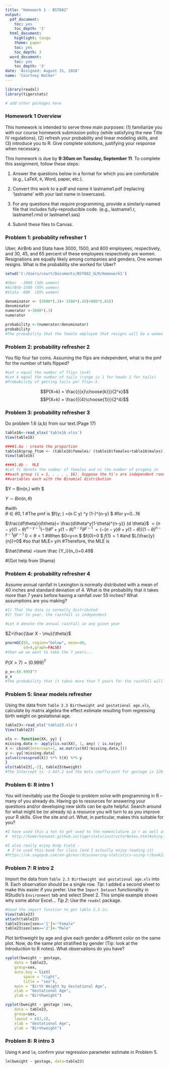 ```yaml
---
title: "Homework 1 - BST682"
output:
  pdf_document:
    toc: yes
    toc_depth: '3'
  html_document:
    highlight: tango
    theme: paper
    toc: yes
    toc_depth: 3
  word_document:
    toc: yes
    toc_depth: '3'
date: 'Assigned: August 31, 2018'
name: 'Courtney Walker' 
---
```



```r
library(readxl)
library(tigerstats)

# add other packages here
```

### Homework 1 Overview

This homework is intended to serve three main purposes: (1) familiarize you with our course homework submission policy (while satisfying the new Title IV regulations), (2) refresh your probability and linear modeling skills, and (3) introduce you to R.  Give complete solutions, justifying your response when necessary. 

This homework is due by **9:30am on Tuesday, September 11**.  To complete this assignment, follow these steps:

1. Answer the questions below in a format for which you are comfortable (e.g., LaTeX, $\texttt{R}$, Word, paper, etc.).


2. Convert this work to a pdf and name it lastname1.pdf (replacing 'lastname' with your last name in lowercase).

3. For any questions that require programming, provide a similarly-named file that includes fully-reproducible code.  (e.g., lastname1.r, lastname1.rmd or lastname1.sas)

4. Submit these files to Canvas.


### Problem 1: probablity refresher 1

Uber, AirBnb and Stata have 3000, 1500, and 800 employees, respectively, and 30, 45, and 65 percent of these employees respectively are women.  Resignations are equally likely among companies and genders.  One woman resigns.  What is the probability she worked for Uber?

```r
setwd('C:/Users/court/Documents/BST682_GLM/Homework1')

#Uber  -3000 (30% women) 
#AirBnb-1500 (45% women) 
#Stata -800  (65% women)

denominator <- (3000*(.3)+ 1500*(.45)+800*(.65))
denominator 
numerator <-3000*(.3)
numerator 

probability <-(numerator/denominator)
probability
#The probability that the female employee that resigns will be a woman is .43

```


### Problem 2: probability refresher 2

You flip four fair coins.  Assuming the flips are independent, what is the pmf for the number of tails flipped?

```r
#Let x equal the number of flips (x=4) 
#Let k equal the number of tails (range is 1 for heads 2 for tails) 
#Probability of getting tails per flip=.5. 
```


$$P(X=k) = \frac{{{x}\choose{k}}}{2^x}$$
$$P(X=k) = \frac{{{4}\choose{1}}}{2^4}$$

### Problem 3: probability refresher 3

Do problem 1.6 (a,b) from our text.(Page 17)
```r
table16<-read_xlsx('table16.xlsx')
View(table16)
```
```r
####1.6a - create the proportion 
table16$prop_ftom <- (table16$females/ (table16$females+table16$males))
View(table16)
```

```r
####1.6b -  MLE
#Let Yi denote the number of females and ni the number of progeny in
##each group (i = 1, . . . , 16). Suppose the Yi's are independent random
##variables each with the Binomial distribution

```
$Y ~ Bin(n,\theta) with  \theta $

$Y\sim Bin(n, \theta)$ 

#with  
$\theta \in \theta {0,1}$
#The pmf is 
$f(y; \theta) =(n C y) \theta ^y (1-\theta)^{n-y} $
#for y=0...16

$\frac{df\theta}{d\theta}= \frac{d\theta^y(1-\theta)^{n-y}} {d \theta}$
$=(n-y)(1-\theta)^{n-y-1}(-1)\theta^y+y(1-\theta)^{n-y}\theta^{y-1}$
$=({-(n-y)\theta +y(1-\theta)})(1-\theta)^{n-y-1}\theta^{y-1}$ 
$0<\theta<1$
#When
$0<y<n $
$f(0)=0 $
$f(1)=1$
#and 
$L(\frac{y}{n})>0$ 
#so that MLE= y/n 
#Therefore, the MLE is 

$\hat{\theta} =\sum \frac {Y_i}{n_i}=0.49$

#(Got help from Shama)

### Problem 4: probability refresher 4

Assume annual rainfall in Lexington is normally distributed with a mean of 40 inches and standard deviation of 4. What is the probability that it takes more than 7 years before having a rainfall over 55 inches?  What assumptions are you making?

```r
#1) That the data is normally distributed 
#2) Year to year, the rainfall is independent

#Let X denote the annual rainfall in any given year 
```
$Z=\frac{\bar X - \mu}{\theta}$

```r
pnormGC(55, region="below", mean=40,
        sd=4,graph=FALSE)
#then we we want to take the 7 years...
```
$P(X>7)=(0.999)^7$
```r
p_x<-(0.999)^7
p_x
#The probability that it takes more than 7 years for the rainfall will b eover 55   inches is 99%

```


### Problem 5: linear models refresher
Using the data from `Table 2.3 Birthweight and gestational age.xls`, calculate by matrix algebra the effect estimate resulting from regressing birth weight on gestational age.
```r
table23<-read_xls('table23.xls')
View(table23)
```

```r
ols <- function(XX, yy) {
missing.data <- apply(is.na(XX), 1, any) | is.na(yy)
X <- cbind(Intercept=1, as.matrix(XX[!missing.data,]))
y <- yy[!missing.data]
solve(crossprod(X)) %*% t(X) %*% y
}
ols(table23[,-2], table23$bweight)
#The Intercept is -1.447.2 and the beta coefficient for gestage is 120.9
```

### Problem 6: R intro 1

You will inevitably use the Google to problem solve with programming in R -- many of you already do.  Having go to resources for answering your questions and/or developing new skills can be quite helpful.  Search around for what might be (or already is) a resource you will turn to as you improve your R skills.  Give the site and url.  What, in particular, makes this suitable for you?

```r
#I have used this a ton to get used to the nomenclature in r as well as practice a bit - 
#  http://homerhanumat.github.io/tigerstats/instructorNotes.html#shiny_apps

#I also really enjoy Andy Field - 
 # I've used this book for class (and I actually enjoy reading it)
#https://uk.sagepub.com/en-gb/eur/discovering-statistics-using-r/book236067


```


### Problem 7: R intro 2

Import the data from `Table 2.3 Birthweight and gestational age.xls` into R.  Each observation should be a single row.  *Tip*: I added a second sheet to make this easier if you prefer. Use the `Import Dataset` functionality in RStudio's `Environment` tab and select Sheet 2.  This simple example shows why some abhor Excel... *Tip 2*: Use the `readxl` package.

```r
#Used the import function to get table 2.3 in.
View(table23)
attach(table23)
table23$sex[sex=='1']<-"Female"
table23$sex[sex=='2']<-"Male"
```


Plot birthweight by age and give each gender a different color on the same plot.  Now, do the same plot stratified by gender (Tip: look at the Introduction to R notes).  What observations do you have?

```r
xyplot(bweight ~ gestage,
	data = table23, 
	group=sex, 
	auto.key = list(
		space = "right",
		title = "sex"), 
	main = "Birth Weight by Gestational Age",
	xlab = "Gestational Age",
	ylab = "Birthweight")
```

```r
xyplot(bweight ~ gestage |sex,
	data = table23, 
	group=sex,
	layout = c(2,1),
	xlab = "Gestational Age",
	ylab = "Birthweight")
```




### Problem 8: R intro 3

Using `R` and `lm`, confirm your regression parameter estimate in Problem 5.  

```r
lm(bweight ~ gestage, data=table23) 
```


